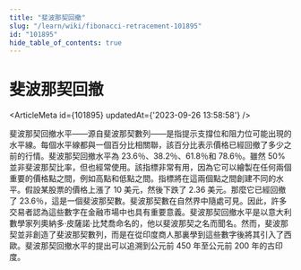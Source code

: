 ```yaml
---
title: "斐波那契回撤"
slug: "/learn/wiki/fibonacci-retracement-101895"
id: "101895"
hide_table_of_contents: true
---
```



# 斐波那契回撤

<ArticleMeta id={101895} updatedAt={'2023-09-26 13:58:58'} />
<div className='border-solid border-b border-t-0 my-4 border-[var(--ifm-color-gray-300)]' />

斐波那契回撤水平——源自斐波那契數列——是指提示支撐位和阻力位可能出現的水平線。每個水平線都與一個百分比相關聯，該百分比表示價格已經回撤了多少之前的行情。斐波那契回撤水平為 23.6％、38.2％、61.8％和 78.6％。雖然 50% 並非斐波那契比率，但也經常使用。該指標非常有用，因為它可以繪製在任何兩個重要的價格點之間，例如高點和低點之間。指標將在這兩個點之間創建不同的水平。假設某股票的價格上漲了 10 美元，然後下跌了 2.36 美元。那麼它已經回撤了 23.6％，這是一個斐波那契數。斐波那契數在自然界中隨處可見。因此，許多交易者認為這些數字在金融市場中也具有重要意義。斐波那契回撤水平是以意大利數學家列奧納多·皮薩諾·比梵喬命名的，他以斐波那契之名而聞名。然而，斐波那契並非創造了斐波那契數列，而是在從印度商人那裏學到這些數字後將其引入了西歐。斐波那契回撤水平的提出可以追溯到公元前 450 年至公元前 200 年的古印度。

